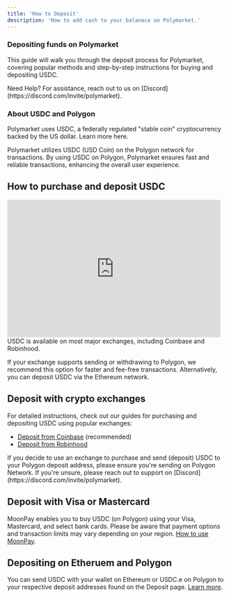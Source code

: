 ```yaml
---
title: 'How to Deposit'
description: 'How to add cash to your balanace on Polymarket.'
---
```


### Depositing funds on Polymarket

This guide will walk you through the deposit process for Polymarket, covering popular methods and step-by-step instructions for buying and depositing USDC.

<Note>
Need Help? For assistance, reach out to us on [Discord](https://discord.com/invite/polymarket).
</Note>

### About USDC and Polygon
Polymarket uses USDC, a federally regulated "stable coin" cryptocurrency backed by the US dollar. Learn more here.

Polymarket utilizes USDC (USD Coin) on the Polygon network for transactions. By using USDC on Polygon, Polymarket ensures fast and reliable transactions, enhancing the overall user experience.

How to purchase and deposit USDC
--------------------------------
<iframe width="490" height="315" src="https://www.youtube.com/embed/IlDLdqT8RjU?si=2f0ze0d-SQznVP_N" title="YouTube video player" frameborder="0" allow="accelerometer; autoplay; clipboard-write; encrypted-media; gyroscope; picture-in-picture; web-share" referrerpolicy="strict-origin-when-cross-origin" allowfullscreen></iframe>
USDC is available on most major exchanges, including Coinbase and Robinhood.

If your exchange supports sending or withdrawing to Polygon, we recommend this option for faster and fee-free transactions. Alternatively, you can deposit USDC via the Ethereum network.

Deposit with crypto exchanges 
-------------------------

For detailed instructions, check out our guides for purchasing and depositing USDC using popular exchanges:

* [Deposit from Coinbase]() (recommended)
* [Deposit from Robinhood]()


<Note>
If you decide to use an exchange to purchase and send (deposit) USDC to your Polygon deposit address, please ensure you're sending on Polygon Network. If you're unsure, please reach out to support on [Discord](https://discord.com/invite/polymarket).
</Note>

Deposit with Visa or Mastercard
---

MoonPay enables you to buy USDC (on Polygon) using your Visa, Mastercard, and select bank cards. Please be aware that payment options and transaction limits may vary depending on your region. [How to use MoonPay](https://polymarket.mintlify.app/deposits/moonpay).

Depositing on Etheruem and Polygon 
---

You can send USDC with your wallet on Ethereum or USDC.e on Polygon to your respective deposit addresses found on the Deposit page. [Learn more](https://polymarket.mintlify.app/deposits/usdc-on-eth).

